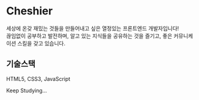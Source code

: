 # Cheshier

세상에 온갖 재밌는 것들을 만들어내고 싶은 열정있는 프론트엔드 개발자입니다!  
끊임없이 공부하고 발전하며, 알고 있는 지식들을 공유하는 것을 즐기고, 좋은 커뮤니케이션 스킬을 갖고 있습니다.

## 기술스택

HTML5, CSS3, JavaScript

Keep Studying...
